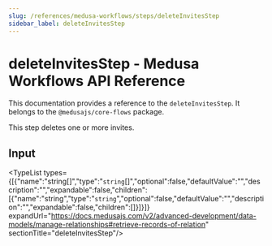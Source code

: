 ```yaml
---
slug: /references/medusa-workflows/steps/deleteInvitesStep
sidebar_label: deleteInvitesStep
---
```



# deleteInvitesStep - Medusa Workflows API Reference

This documentation provides a reference to the `deleteInvitesStep`. It belongs to the `@medusajs/core-flows` package.

This step deletes one or more invites.

## Input

<TypeList types={[{"name":"string[]","type":"`string`[]","optional":false,"defaultValue":"","description":"","expandable":false,"children":[{"name":"string","type":"`string`","optional":false,"defaultValue":"","description":"","expandable":false,"children":[]}]}]} expandUrl="https://docs.medusajs.com/v2/advanced-development/data-models/manage-relationships#retrieve-records-of-relation" sectionTitle="deleteInvitesStep"/>
